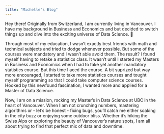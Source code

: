 ```yaml
---
title: "Michelle's Blog"
---
```


Hey there! Originally from Switzerland, I am currently living in Vancouver. I have my background in Business and Economics and but decided to switch things up and dive  into the exciting universe of Data Science. 🚀

Through most of my education, I wasn't exactly best friends with math and technical subjects and tried to dodge whenever possible. But some of the courses were mandatory and I wasn't able avoid them. The result? I found myself having to retake a statistics class. It wasn't until I started my Masters in Business and Economics when I had to take yet another mandatory statistics course. But this time I aced the course. A bit suprized but way more encouraged, I started to take more statistics courses and tought myself programming so that I could take computer science courses. Hooked by this newfound fascination, I wanted more and applied for a Master of Data Science.

Now, I am on a mission, rocking my Master's in Data Science at UBC in the heart of Vancouver. When I am not crunching numbers, mastering algorithms or - let's be honest - fixing bugs, you'll catch me either soaking in the city buzz or enjoying some outdoor bliss. Whether it's hiking the Swiss Alps or exploring the beauty of Vancouver's nature spots, I am all about trying to find that perfect mix of data and downtime. 
